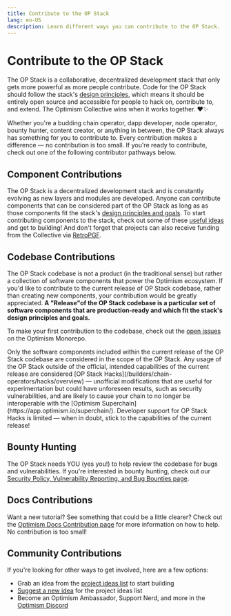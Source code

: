 ```yaml
---
title: Contribute to the OP Stack
lang: en-US
description: Learn different ways you can contribute to the OP Stack.
---
```



# Contribute to the OP Stack

The OP Stack is a collaborative, decentralized development stack that only gets more powerful as more people contribute. Code for the OP Stack should follow the stack's [design principles](/stack/protocol/design-principles), which means it should be entirely open source and accessible for people to hack on, contribute to, and extend.
The Optimism Collective wins when it works together. ♥️✨

Whether you're a budding chain operator, dapp developer, node operator, bounty hunter, content creator, or anything in between, the OP Stack always has something for you to contribute to.
Every contribution makes a difference — no contribution is too small. If you're ready to contribute, check out one of the following contributor pathways below.

## Component Contributions

The OP Stack is a decentralized development stack and is constantly evolving as new layers and modules are developed. Anyone can contribute components that can be considered part of the OP Stack as long as as those components fit the stack's [design principles and goals](/stack/protocol/design-principles).
To start contributing components to the stack, check out some of these [useful ideas](https://github.com/ethereum-optimism/ecosystem-contributions) and get to building! And don't forget that projects can also receive funding from the Collective via [RetroPGF](https://community.optimism.io/docs/governance/citizens-house/#how-retropgf-works).

## Codebase Contributions

The OP Stack codebase is not a product (in the traditional sense) but rather a collection of software components that power the Optimism ecosystem.
If you'd like to contribute to the current release of OP Stack codebase, rather than creating new components, your contribution would be greatly appreciated.
**A "Release"of the OP Stack codebase is a particular set of software components that are production-ready and which fit the stack's design principles and goals.**

To make your first contribution to the codebase, check out the [open issues](https://github.com/ethereum-optimism/optimism/issues) on the Optimism Monorepo.

<Callout type="warning">
  Only the software components included within the current release of the OP Stack codebase are considered in the scope of the OP Stack.
  Any usage of the OP Stack outside of the official, intended capabilities of the current release are considered [OP Stack Hacks](/builders/chain-operators/hacks/overview) — unofficial modifications that are useful for experimentation but could have unforeseen results, such as security vulnerabilities, and are likely to cause your chain to no longer be interoperable with the [Optimism Superchain](https://app.optimism.io/superchain/).
  Developer support for OP Stack Hacks is limited — when in doubt, stick to the capabilities of the current release!
</Callout>

## Bounty Hunting

The OP Stack needs YOU (yes you!) to help review the codebase for bugs and vulnerabilities. If you're interested in bounty hunting, check out our [Security Policy, Vulnerability Reporting, and Bug Bounties page](../resources/security-policy).

## Docs Contributions

Want a new tutorial? See something that could be a little clearer? Check out the [Optimism Docs Contribution page](docs-contribute) for more information on how to help. No contribution is too small!

## Community Contributions

If you're looking for other ways to get involved, here are a few options:

*   Grab an idea from the [project ideas list](https://github.com/ethereum-optimism/ecosystem-contributions) to start building
*   [Suggest a new idea](https://github.com/ethereum-optimism/ecosystem-contributions/issues/74) for the project ideas list
*   Become an Optimism Ambassador, Support Nerd, and more in the [Optimism Discord](https://discord.gg/optimism)
